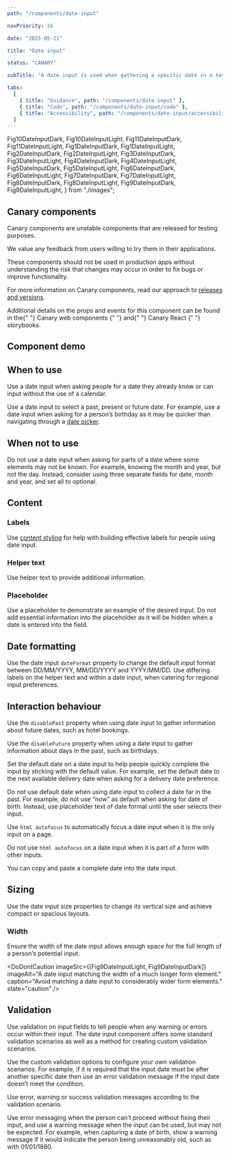 ```yaml
---
path: "/components/date-input"

navPriority: 16

date: "2025-05-21"

title: "Date input"

status: "CANARY"

subTitle: "A date input is used when gathering a specific date in a text-based format."

tabs:
  [
    { title: "Guidance", path: "/components/date-input" },
    { title: "Code", path: "/components/date-input/code" },
    { title: "Accessibility", path: "/components/date-input/accessibility" },
  ]
---
```


  Fig10DateInputDark,
  Fig10DateInputLight,
  Fig11DateInputDark,
  Fig11DateInputLight,
  Fig1DateInputDark,
  Fig1DateInputLight,
  Fig2DateInputDark,
  Fig2DateInputLight,
  Fig3DateInputDark,
  Fig3DateInputLight,
  Fig4DateInputDark,
  Fig4DateInputLight,
  Fig5DateInputDark,
  Fig5DateInputLight,
  Fig6DateInputDark,
  Fig6DateInputLight,
  Fig7DateInputDark,
  Fig7DateInputLight,
  Fig8DateInputDark,
  Fig8DateInputLight,
  Fig9DateInputDark,
  Fig9DateInputLight,
} from "./images";

<IcAlert
  heading="Canary component"
  variant="info"
  message="This component is new and its guidance will be updated over time."
/>

## Canary components

Canary components are unstable components that are released for testing purposes.

We value any feedback from users willing to try them in their applications.

These components should not be used in production apps without understanding the risk that changes may occur in order to fix bugs or improve functionality.

For more information on Canary components, read our approach to [releases and versions](/get-started/releases-versions).

<p>
  Additional details on the props and events for this component can be found in
  the{" "}
  <IcLink
    href="https://mi6.github.io/ic-ui-kit/branches/canary/develop/web-components/?path=/docs/web-components-date-input--docs"
    target="_blank"
  >
    Canary web components
  </IcLink>{" "}
  and{" "}
  <IcLink
    href="https://mi6.github.io/ic-ui-kit/branches/canary/develop/react/?path=/docs/react-components-date-input--docs"
    target="_blank"
  >
    Canary React
  </IcLink>{" "}
  storybooks.
</p>

## Component demo

<ComponentPreview>
  <IcDateInput label="When would you like to collect your coffee?" />
</ComponentPreview>

## When to use

Use a date input when asking people for a date they already know or can input without the use of a calendar.

Use a date input to select a past, present or future date. For example, use a date input when asking for a person’s birthday as it may be quicker than navigating through a [date picker](/components/date-picker).

<DoubleDoDontCaution>
  <DoDontCaution
    imageSrc={[Fig1DateInputLight, Fig1DateInputDark]}
    imageAlt="A date input being used to select a birthday"
    caption="Use a date input to collect distant or known dates."
    state="good"
  />
</DoubleDoDontCaution>

## When not to use

Do not use a date input when asking for parts of a date where some elements may not be known. For example, knowing the month and year, but not the day. Instead, consider using three separate fields for date, month and year, and set all to optional.

<DoubleDoDontCaution>
  <DoDontCaution
    imageSrc={[Fig2DateInputLight, Fig2DateInputDark]}
    imageAlt="Three separate date inputs being used to capture day month and year independently."
    caption="Three separate input fields can be used when capturing partial dates."
    state="good"
  />
</DoubleDoDontCaution>

## Content

### Labels

Use [content styling](/styles/content-style/principles) for help with building effective labels for people using date input.

### Helper text

Use helper text to provide additional information.

<DoubleDoDontCaution>
  <DoDontCaution
    imageSrc={[Fig3DateInputLight, Fig3DateInputDark]}
    imageAlt="An example of the benefits of using helper text in a date input."
    caption="Use helper text to give context to the current required input."
    state="good"
  />
  <DoDontCaution
    imageSrc={[Fig4DateInputLight, Fig4DateInputDark]}
    imageAlt="An example of a date input with no helper text included."
    caption="Avoiding helper text removes context."
    state="caution"
  />
</DoubleDoDontCaution>

### Placeholder

Use a placeholder to demonstrate an example of the desired input. Do not add essential information into the placeholder as it will be hidden when a date is entered into the field.

## Date formatting

Use the date input `dateFormat` property to change the default input format between DD/MM/YYYY, MM/DD/YYYY and YYYY/MM/DD. Use differing labels on the helper text and within a date input, when catering for regional input preferences.

## Interaction behaviour

Use the `disablePast` property when using date input to gather information about future dates, such as hotel bookings.

Use the `disableFuture` property when using a date input to gather information about days in the past, such as birthdays.

Set the default date on a date input to help people quickly complete the input by sticking with the default value. For example, set the default date to the next available delivery date when asking for a delivery date preference.

Do not use default date when using date input to collect a date far in the past. For example, do not use “now” as default when asking for date of birth. Instead, use placeholder text of date format until the user selects their input.

Use `html autofocus` to automatically focus a date input when it is the only input on a page.

Do not use `html autofocus` on a date input when it is part of a form with other inputs.

You can copy and paste a complete date into the date input.

## Sizing

Use the date input size properties to change its vertical size and achieve compact or spacious layouts.

<DoubleDoDontCaution>
  <DoDontCaution
    imageSrc={[Fig5DateInputLight, Fig5DateInputDark]}
    imageAlt="A date input matching the height of the button component next to it."
    caption="Adjust a date input’s size properties to help it match the rest of your form."
    state="good"
  />
  <DoDontCaution
    imageSrc={[Fig6DateInputLight, Fig6DateInputDark]}
    imageAlt="A date input that is larger than the button component it is next to."
    caption="Don’t mix different sized components."
    state="bad"
  />
</DoubleDoDontCaution>

### Width

Ensure the width of the date input allows enough space for the full length of a person’s potential input.

<DoubleDoDontCaution>
  <DoDontCaution
    imageSrc={[Fig7DateInputLight, Fig7DateInputDark]}
    imageAlt="A date input matching the width of its expected input."
    caption="Where appropriate to form size, adjust the width of a date input to match other elements."
    state="good"
  />
  <DoDontCaution
    imageSrc={[Fig8DateInputLight, Fig8DateInputDark]}
    imageAlt="A date input matching the width of other elements in a form."
    state="bad"
  />
</DoubleDoDontCaution>

<DoDontCaution
  imageSrc={[Fig9DateInputLight, Fig9DateInputDark]}
  imageAlt="A date input matching the width of a much longer form element."
  caption="Avoid matching a date input to considerably wider form elements."
  state="caution"
/>

## Validation

Use validation on input fields to tell people when any warning or errors occur within their input. The date input component offers some standard validation scenarios as well as a method for creating custom validation scenarios.

Use the custom validation options to configure your own validation scenarios. For example, if it is required that the input date must be after another specific date then use an error validation message if the input date doesn’t meet the condition.

Use error, warning or success validation messages according to the validation scenario.

Use error messaging when the person can’t proceed without fixing their input, and use a warning message when the input can be used, but may not be expected. For example, when capturing a date of birth, show a warning message if it would indicate the person being unreasonably old, such as with 01/01/1880.

<DoubleDoDontCaution>
  <DoDontCaution
    imageSrc={[Fig10DateInputLight, Fig10DateInputDark]}
    imageAlt="A date input showing the successful validation of an input."
    caption="Use success validation when checking input against limited availability."
    state="good"
  />
  <DoDontCaution
    imageSrc={[Fig11DateInputLight, Fig11DateInputDark]}
    imageAlt="A date input correctly displaying an invalid entry errored state."
    caption="Use the correct validation message with each validation state."
    state="good"
  />
</DoubleDoDontCaution>
